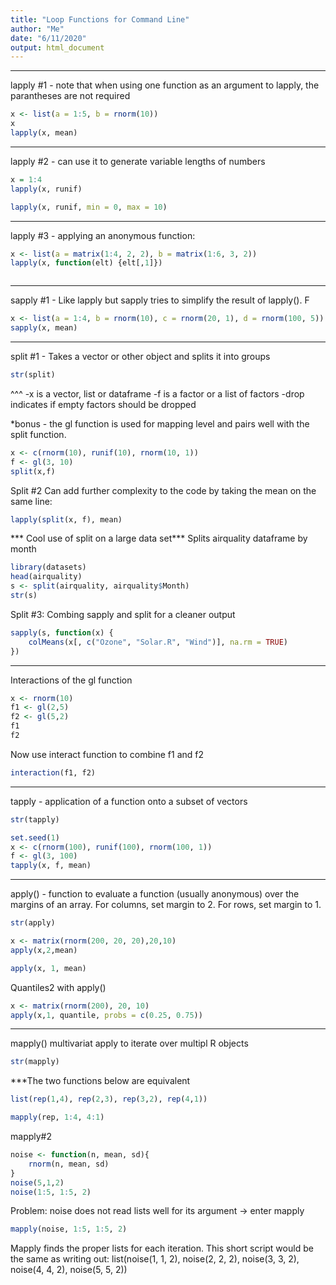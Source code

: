 ---
title: "Loop Functions for Command Line"
author: "Me"
date: "6/11/2020"
output: html_document
---

****************************************************************
lapply #1 - note that when using one function as an argument to lapply, the parantheses are not required

```{r}
x <- list(a = 1:5, b = rnorm(10))
x
lapply(x, mean)
```
****************************************************************
lapply #2 - can use it to generate variable lengths of numbers

```{r}
x = 1:4
lapply(x, runif)

lapply(x, runif, min = 0, max = 10)
```
****************************************************************
lapply #3 - applying an anonymous function:

```{r}
x <- list(a = matrix(1:4, 2, 2), b = matrix(1:6, 3, 2))
lapply(x, function(elt) {elt[,1]})



```
****************************************************************
sapply #1 - Like lapply but sapply tries to simplify the result of lapply(). 
F

```{r}
x <- list(a = 1:4, b = rnorm(10), c = rnorm(20, 1), d = rnorm(100, 5))
sapply(x, mean)
```
****************************************************************
split #1 - Takes a vector or other object and splits it into groups 

```{r}
str(split)
```
^^^ 
-x is a vector, list or dataframe
-f is a factor or a list of factors
-drop indicates if empty factors should be dropped

*bonus - the gl function is used for mapping level and pairs well with the split function.

```{r}
x <- c(rnorm(10), runif(10), rnorm(10, 1))
f <- gl(3, 10)
split(x,f)

```

Split #2
Can add further complexity to the code by taking the mean on the same line:

```{r}
lapply(split(x, f), mean)

```
*** Cool use of split on a large data set***
Splits airquality dataframe by month


```{r}
library(datasets)
head(airquality)
s <- split(airquality, airquality$Month)
str(s)
```

Split #3:
Combing sapply and split for a cleaner output

```{r}
sapply(s, function(x) {
    colMeans(x[, c("Ozone", "Solar.R", "Wind")], na.rm = TRUE)
})
```
***********************************************************
Interactions of the gl function

```{r}
x <- rnorm(10)
f1 <- gl(2,5)
f2 <- gl(5,2)
f1
f2
```
Now use interact function to combine f1 and f2

```{r}
interaction(f1, f2)
```

**********************************************
tapply - application of a function onto a subset of vectors


```{r}
str(tapply)
```

```{r}
set.seed(1)
x <- c(rnorm(100), runif(100), rnorm(100, 1))
f <- gl(3, 100)
tapply(x, f, mean)
```
***********************************************
apply() - function to evaluate a function (usually anonymous) over the margins of an array. For columns, set margin to 2. For rows, set margin to 1.

```{r}
str(apply)
```

```{r}
x <- matrix(rnorm(200, 20, 20),20,10)
apply(x,2,mean)
```

```{r}
apply(x, 1, mean)
```

Quantiles2 with apply()

```{r}
x <- matrix(rnorm(200), 20, 10)
apply(x,1, quantile, probs = c(0.25, 0.75))
```

**********************************************
mapply() multivariat apply to iterate over multipl R objects

```{r}
str(mapply)
```
***The two functions below are equivalent
```{r}
list(rep(1,4), rep(2,3), rep(3,2), rep(4,1))

mapply(rep, 1:4, 4:1)


```

mapply#2

```{r}
noise <- function(n, mean, sd){
    rnorm(n, mean, sd)
}
noise(5,1,2)
noise(1:5, 1:5, 2)
```
Problem: noise does not read lists well for its argument -> enter mapply

```{r}
mapply(noise, 1:5, 1:5, 2)
```

Mapply finds the proper lists for each iteration. This short script would be the same as writing out: list(noise(1, 1, 2), noise(2, 2, 2), noise(3, 3, 2), noise(4, 4, 2), noise(5, 5, 2))






















